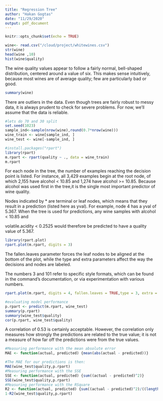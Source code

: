 ```yaml
---
title: "Regression Tree"
author: "Hakan Gogtas"
date: "11/29/2020"
output: pdf_document
---
```


```r
knitr::opts_chunk$set(echo = TRUE)
```

```r
wine<- read.csv("/cloud/project/whitewines.csv")
str(wine)
head(wine ,10)
hist(wine$quality)
```

The wine quality values appear to follow a fairly normal, bell-shaped distribution, centered around a value of six. 
This makes sense intuitively, because most wines are of average quality; few are particularly bad or good. 

```r
summary(wine)
```

There are outliers in the data. Even though trees are fairly robust to messy data, it is always prudent to check for severe problems. For now, we'll assume that the data is reliable.


```r
#lets do 70 and 30 split
set.seed(1023)
sample_ind<-sample(nrow(wine),round(0.7*nrow(wine)))
wine_train <- wine[sample_ind, ]
wine_test <- wine[-sample_ind, ]

#install.packages("rpart") 
library(rpart)
m.rpart <- rpart(quality ~ ., data = wine_train)
m.rpart
```


For each node in the tree, the number of examples reaching the decision point is listed. For instance, all 3,429 examples begin at the root node, of which 2,155 have alcohol < 10.85 and 1,274 have alcohol >= 10.85. Because alcohol was used first in the tree,it is the single most important predictor of wine quality.

Nodes indicated by * are terminal or leaf nodes, which means that they result in a prediction (listed here as yval). 
For example, node 4 has a yval of 5.367. When the tree is used for predictions, any wine samples with alcohol < 10.85 and 

volatile.acidity < 0.2525 would therefore be predicted to have a quality value of 5.367.
```r
library(rpart.plot)
rpart.plot(m.rpart, digits = 3)
```

The fallen.leaves parameter forces the leaf nodes to be aligned at the bottom of the plot, while the type and extra parameters affect the way the decisions and nodes are labeled. 

The numbers 3 and 101 refer to specific style formats, which can be found in the command's documentation, 
or via experimentation with various numbers.

```r
rpart.plot(m.rpart, digits = 4, fallen.leaves = TRUE,type = 3, extra = 101)

#evaluating model performance
p.rpart <- predict(m.rpart, wine_test)
summary(p.rpart)
summary(wine_test$quality)
cor(p.rpart, wine_test$quality)
```



A correlation of 0.53 is certainly acceptable. However, the correlation only measures how strongly the 
predictions are related to the true value; it is not a measure of how far off the predictions were from 
the true values.

```r
#Measuring performance with the mean absolute error
MAE <- function(actual, predicted) {mean(abs(actual - predicted))}

#The MAE for our predictions is then:
MAE(wine_test$quality,p.rpart)
#Measuring performance with the SSE
SSE <- function(actual, predicted) {sum((actual - predicted)^2)}
SSE(wine_test$quality,p.rpart)
#Measuring performance with the RSquare
R2 <- function(actual, predicted) {sum((actual - predicted)^2)/((length(actual)-1)*var(actual))}
1-R2(wine_test$quality,p.rpart)
```



